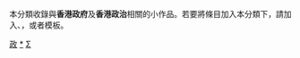 {{hiddencat}}
{{細分}}

本分類收錄與'''香港政府'''及'''香港政治'''相關的小作品。若要將條目加入本分類下，請加入'''{{tl|HK-govpoli-stub}}'''、'''{{tl|HK-poli-stub}}'''，或者'''{{tl|香港政府或政治小作品}}'''模板。

[[Category:香港小作品|政]]
[[Category:香港政府|*]]
[[Category:香港政治|Σ]]